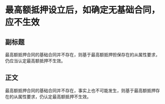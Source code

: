 # 最高额抵押设立后，如确定无基础合同，应不生效
## 副标题
最高额抵押合同的基础合同并不存在，则基于最高额抵押担保存在的从属性要求，仍应当认定最高额抵押不生效。
## 正文
最高额抵押合同的基础合同并不存在，事实上也不可能发生，则基于最高额抵押存在的从属性要求，仍认定最高额抵押不生效。